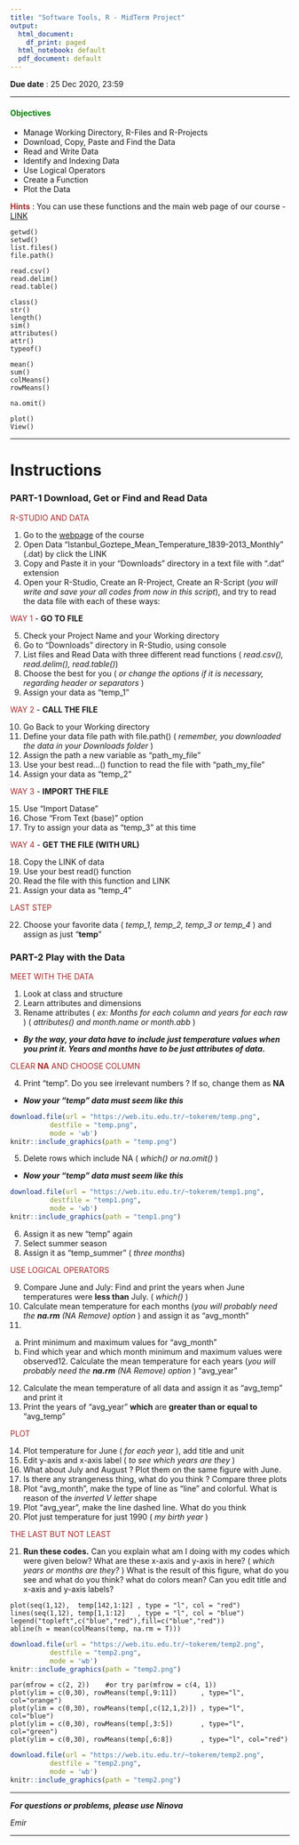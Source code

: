 ```yaml
---
title: "Software Tools, R - MidTerm Project"
output:
  html_document:
    df_print: paged
  html_notebook: default
  pdf_document: default
---
```


**Due date** : 25 Dec 2020, 23:59

***

#### <span style="color:green">**Objectives**</span>

- Manage Working Directory, R-Files and R-Projects
- Download, Copy, Paste and Find the Data
- Read and Write Data
- Identify and Indexing Data
- Use Logical Operators
- Create a Function
- Plot the Data


<span style="color:brown">**Hints**</span> : You can use these functions and the main web page of our course - [LINK](https://emirtoker.github.io/Software_Tools_R_Github/r_language.html)

```
getwd()
setwd()
list.files()
file.path()

read.csv()
read.delim()
read.table()

class()
str()
length()
sim()
attributes()
attr()
typeof()

mean()
sum()
colMeans()
rowMeans()

na.omit()

plot()
View()
```

***

# **Instructions**

### **PART-1 Download, Get or Find and Read Data**

<span style="color:brown">R-STUDIO AND DATA</span>

1. Go to the [webpage](https://emirtoker.github.io/Software_Tools_R_Github/index.html) of the course
2. Open Data "Istanbul_Goztepe_Mean_Temperature_1839-2013_Monthly" (.dat) by click the LINK
3. Copy and Paste it in your "Downloads" directory in a text file with ".dat" extension
4. Open your R-Studio, Create an R-Project, Create an R-Script (*you will write and save your all codes from now in this script*), and try to read the data file with each of these ways:

<span style="color:brown">WAY 1</span> - **GO TO FILE**

5. Check your Project Name and your Working directory
6. Go to "Downloads" directory in R-Studio, using console
7. List files and Read Data with three different read functions ( *read.csv(), read.delim(), read.table()*)
8. Choose the best for you ( *or change the options if it is necessary, regarding header or separators* )
9. Assign your data as "temp_1"

<span style="color:brown">WAY 2</span> - **CALL THE FILE**

10. Go Back to your Working directory
11. Define your data file path with file.path() ( *remember, you downloaded the data in your Downloads folder* )
12. Assign the path a new variable as "path_my_file"
13. Use your best read...() function to read the file with "path_my_file"
14. Assign your data as "temp_2"

<span style="color:brown">WAY 3</span> - **IMPORT THE FILE**

15. Use "Import Datase"
16. Chose "From Text (base)" option
17. Try to assign your data as "temp_3" at this time

<span style="color:brown">WAY 4</span> - **GET THE FILE (WITH URL)**

18. Copy the LINK of data
19. Use your best read() function
20. Read the file with this function and LINK
21. Assign your data as "temp_4"

<span style="color:brown">LAST STEP</span>

22. Choose your favorite data ( *temp_1, temp_2, temp_3 or temp_4* ) and assign as just "**temp**"


### **PART-2 Play with the Data**

<span style="color:brown">MEET WITH THE DATA</span>

1. Look at class and structure
2. Learn attributes and dimensions
3. Rename attributes ( *ex: Months for each column and years for each raw* ) ( *attributes() and month.name or month.abb* )

* ***By the way, your data have to include just temperature values when you print it. Years and months have to be just attributes of data.***

<span style="color:brown">CLEAR **NA** AND CHOOSE COLUMN</span>

4. Print "temp". Do you see irrelevant numbers ? If so, change them as **NA**

* ***Now your "temp" data must seem like this***


```r
download.file(url = "https://web.itu.edu.tr/~tokerem/temp.png",
          destfile = "temp.png",
          mode = 'wb')
knitr::include_graphics(path = "temp.png")
```


5. Delete rows which include NA ( *which() or na.omit()* )

* ***Now your "temp" data must seem like this***

```r
download.file(url = "https://web.itu.edu.tr/~tokerem/temp1.png",
          destfile = "temp1.png",
          mode = 'wb')
knitr::include_graphics(path = "temp1.png")
```


6. Assign it as new "temp" again
7. Select summer season 
8. Assign it as "temp_summer" ( *three months*)


<span style="color:brown">USE LOGICAL OPERATORS</span>

9. Compare June and July: Find and print the years when June temperatures were **less than** July. ( *which()* )
10. Calculate mean temperature for each months (*you will probably need the* ***na.rm*** *(NA Remove)* *option* ) and assign it as "avg_month"
11.
  a) Print minimum and maximum values for “avg_month”
  b) Find which year and which month minimum and maximum values were observed12. Calculate the mean temperature for each years (*you will probably need the* ***na.rm*** *(NA Remove)* *option* ) "avg_year"
12. Calculate the mean temperature of all data and assign it as "avg_temp" and print it
13. Print the years of "avg_year" **which** are **greater than or equal to** "avg_temp"

<span style="color:brown">PLOT</span>

14. Plot temperature for June ( *for each year* ), add title and unit
15. Edit y-axis and x-axis label ( *to see which years are they* )
16. What about July and August ? Plot them on the same figure with June.
17. Is there any strangeness thing, what do you think ? Compare three plots
18. Plot "avg_month", make the type of line as "line" and colorful. What is reason of the *inverted V letter* shape
19. Plot "avg_year", make the line dashed line. What do you think 
20. Plot just temperature for just 1990 ( *my birth year* )

<span style="color:brown">THE LAST BUT NOT LEAST</span>

21. **Run these codes.** Can you explain what am I doing with my codes which were given below? What are these x-axis and y-axis in here? ( *which years or months are they?* ) What is the result of this figure, what do you see and what do you think? what do colors mean? Can you edit title and x-axis and y-axis labels?

```
plot(seq(1,12),  temp[142,1:12] , type = "l", col = "red")
lines(seq(1,12), temp[1,1:12]   , type = "l", col = "blue")
legend("topleft",c("blue","red"),fill=c("blue","red"))
abline(h = mean(colMeans(temp, na.rm = T)))
```

```r
download.file(url = "https://web.itu.edu.tr/~tokerem/temp2.png",
          destfile = "temp2.png",
          mode = 'wb')
knitr::include_graphics(path = "temp2.png")
```



```
par(mfrow = c(2, 2))    #or try par(mfrow = c(4, 1))
plot(ylim = c(0,30), rowMeans(temp[,9:11])      , type="l", col="orange")
plot(ylim = c(0,30), rowMeans(temp[,c(12,1,2)]) , type="l", col="blue")
plot(ylim = c(0,30), rowMeans(temp[,3:5])       , type="l", col="green")
plot(ylim = c(0,30), rowMeans(temp[,6:8])       , type="l", col="red")
```

```r
download.file(url = "https://web.itu.edu.tr/~tokerem/temp2.png",
          destfile = "temp2.png",
          mode = 'wb')
knitr::include_graphics(path = "temp2.png")
```


***

***For questions or problems, please use Ninova***

*Emir*

***




